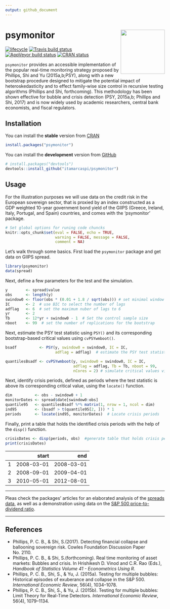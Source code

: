 ```yaml
---
output: github_document
---
```


<!-- README.md is generated from README.Rmd. Please edit that file -->


# psymonitor <img src="man/figures/logo.png" align="right" height=139/>


[![lifecycle](https://img.shields.io/badge/lifecycle-maturing-blue.svg)](https://www.tidyverse.org/lifecycle/#maturing)
[![Travis build status](https://travis-ci.org/itamarcaspi/psymonitor.svg?branch=master)](https://travis-ci.org/itamarcaspi/psymonitor)
[![AppVeyor build status](https://ci.appveyor.com/api/projects/status/github/itamarcaspi/psymonitor?branch=master&svg=true)](https://ci.appveyor.com/project/itamarcaspi/psymonitor)
[![CRAN status](https://www.r-pkg.org/badges/version/psymonitor)](https://cran.r-project.org/package=psymonitor)


`psymonitor` provides an accessible implementation of the popular real-time monitoring strategy proposed by Phillips, Shi and Yu (2015a,b;PSY), along with a new bootstrap procedure designed to mitigate the potential impact of heteroskedasticity and to effect family-wise size control in recursive testing algorithms (Phillips and Shi, forthcoming). This methodology has been shown effective for bubble and crisis detection (PSY, 2015a,b; Phillips and Shi, 2017) and is now widely used by academic researchers, central bank economists, and fiscal regulators.

## Installation

You can install the **stable** version from [CRAN](https://cran.r-project.org/web/packages/psymonitor/index.html)

``` r 
install.packages("psymonitor")
```

You can install the **development** version from
[GitHub](https://github.com/itamarcaspi/psymonitor/)

``` r 
# install.packages("devtools")
devtools::install_github("itamarcaspi/psymonitor")
```

## Usage

For the illustration purposes we will use data on the credit risk in the European sovereign sector, that is proxied by an index constructed as a GDP weighted 10-year government bond yield of the GIIPS (Greece, Ireland, Italy, Portugal, and Spain) countries, and comes with the 'psymonitor' package.


```r
# Set global options for runing code chuncks
knitr::opts_chunk$set(eval = FALSE, echo = TRUE,
                      warning = FALSE, message = FALSE,
                      comment = NA)
```

Let’s walk through some basics. First load the `psymonitor` package and get data on GIIPS spread.

```r
library(psymonitor)
data(spread)

```


Next, define a few parameters for the test and the simulation.

```r
y        <- spread$value
obs      <- length(y)
swindow0 <- floor(obs * (0.01 + 1.8 / sqrt(obs))) # set minimal window size
IC       <- 2  # use BIC to select the number of lags
adflag   <- 6  # set the maximum nuber of lags to 6
yr       <- 2  
Tb       <- 12*yr + swindow0 - 1  # Set the control sample size
nboot    <- 99  # set the number of replications for the bootstrap

```

Next, estimate the PSY test statistic using `PSY()` and its corresponding bootstrap-based critical values using `cvPSYwmboot()`.

```r
bsadf          <- PSY(y, swindow0 = swindow0, IC = IC,
                      adflag = adflag)  # estimate the PSY test statistics sequence

quantilesBsadf <- cvPSYwmboot(y, swindow0 = swindow0, IC = IC,
                              adflag = adflag, Tb = Tb, nboot = 99,
                              nCores = 2) # simulate critical values via wild bootstrap. Note that the number of cores is arbitrarily set to 2.

```

Next, identify crisis periods, defined as periods where the test statistic is above its corresponding critical value, using the `locate()` function.

```r
dim          <- obs - swindow0 + 1 
monitorDates <- spread$date[swindow0:obs]
quantile95   <- quantilesBsadf %*% matrix(1, nrow = 1, ncol = dim)
ind95        <- (bsadf > t(quantile95[2, ])) * 1
periods      <- locate(ind95, monitorDates)  # Locate crisis periods
```

Finally, print a table that holds the identified crisis periods with the help of the `disp()` function.

```r
crisisDates <- disp(periods, obs)  #generate table that holds crisis periods
print(crisisDates)
```
       
|   |  start     |  end       |
|--:|-----------:|-----------:|
|  1|  2008-03-01|  2008-03-01|
|  2|  2008-09-01|  2009-04-01|
|  3|  2010-05-01|  2012-08-01|

---

Pleas check the packages' articles for an elaborated analysis of the [spreads data](https://itamarcaspi.github.io/psymonitor/articles/illustrationBONDS.html), as well as a demonstration using data on the [S&P 500 price-to-dividend ratio](https://itamarcaspi.github.io/psymonitor/articles/illustrationSNP.html).

---

## References
  * Phillips, P. C. B., & Shi, S.(2017). Detecting financial collapse and ballooning sovereign risk. Cowles Foundation Discussion Paper No. 2110.
  * Phillips, P. C. B., & Shi, S.(forthcoming). Real time monitoring of asset markets: Bubbles and crisis. In Hrishikesh D. Vinod and C.R. Rao (Eds.), *Handbook of Statistics Volume 41 - Econometrics Using R*.
  * Phillips, P. C. B., Shi, S., & Yu, J. (2015a).  Testing for multiple bubbles: Historical episodes of exuberance and collapse in the S&P 500. *International Economic Review*, 56(4), 1034--1078.
  * Phillips, P. C. B., Shi, S., & Yu, J. (2015b). Testing for multiple bubbles: Limit Theory for Real-Time Detectors. *International Economic Review*, 56(4), 1079--1134.
  
  
